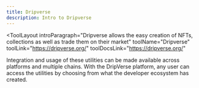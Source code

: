 ```yaml
---
title: Dripverse
description: Intro to Dripverse
---
```


<ToolLayout
    introParagraph="Dripverse allows the easy creation of NFTs, collections as well as trade them on their market"
    toolName="Dripverse"
    toolLink="https://dripverse.org/"
    toolDocsLink="https://dripverse.org/"
>

Integration and usage of these utilities can be made available across platforms and multiple chains. With the DripVerse platform, any user can access the utilities by choosing from what the developer ecosystem has created.

</ToolLayout>
